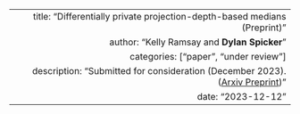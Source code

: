 ---
  title: "Differentially private projection-depth-based medians (Preprint)"
  author: "Kelly Ramsay and **Dylan Spicker**"
  categories: ["paper", "under review"]
  description: "Submitted for consideration (December 2023). ([Arxiv Preprint](https://arxiv.org/abs/2312.07792))"
  date: "2023-12-12"
---  